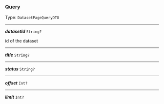 


### Query

Type: `DatasetPageQueryDTO`

---

***datasetId*** `String?`

id of the dataset



---

***title*** `String?`

---

***status*** `String?`

---

***offset*** `Int?`

---

***limit*** `Int?`
